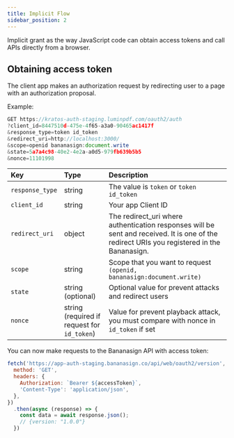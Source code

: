 ```yaml
---
title: Implicit Flow
sidebar_position: 2
---
```


 Implicit grant as the way JavaScript code can obtain access tokens and call APIs directly from a browser.

## Obtaining access token
The client app makes an authorization request by redirecting user to a page with an authorization proposal.

Example:
```js
GET https://kratos-auth-staging.luminpdf.com/oauth2/auth
?client_id=8447510d-475e-4f65-a3a0-90465ac1417f
&response_type=token id_token
&redirect_uri=http://localhost:3000/
&scope=openid bananasign:document.write
&state=5a7a4c98-40e2-4e2a-a0d5-979fb639b5b5
&nonce=11101998
```
| Key               | Type   | Description                                      |
| :---------------- | :----- | :----------------------------------------------- |
| `response_type` | string | The value is `token` or `token id_token`                         |
| `client_id`        | string | Your app Client ID  |
| `redirect_uri`           | object | The redirect_uri where authentication responses will be sent and received. It is one of the redirect URIs you registered in the Bananasign. |
| `scope`        | string | Scope that you want to request `(openid, bananasign:document.write)`  |
| `state`        | string (optional) | Optional value for prevent attacks and redirect users  |
| `nonce`        | string (required if request for `id_token`) | Value for prevent playback attack, you must compare with nonce in `id_token` if set  |

You can now make requests to the Bananasign API with access token:

```js title="example-request.js"
fetch('https://app-auth-staging.bananasign.co/api/web/oauth2/version', {
  method: 'GET',
  headers: {
    Authorization: `Bearer ${accessToken}`,
    'Content-Type': 'application/json',
  },
})
  .then(async (response) => {
    const data = await response.json();
    // {version: "1.0.0"}
  })
```